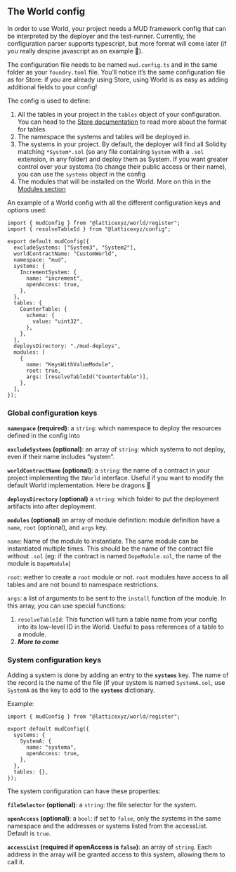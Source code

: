 ## The World config

In order to use World, your project needs a MUD framework config that can be interpreted by the deployer and the test-runner. Currently, the configuration parser supports typescript, but more format will come later (if you really despise javascript as an example 🥲).

The configuration file needs to be named `mud.config.ts` and in the same folder as your `foundry.toml` file. You’ll notice it’s the same configuration file as for Store: if you are already using Store, using World is as easy as adding additional fields to your config!

The config is used to define:

1. All the tables in your project in the `tables` object of your configuration. You can head to the [Store documentation](../store) to read more about the format for tables.
2. The namespace the systems and tables will be deployed in.
3. The systems in your project. By default, the deployer will find all Solidity matching `*System*.sol` (so any file containing `System` with a `.sol` extension, in any folder) and deploy them as System. If you want greater control over your systems (to change their public access or their name), you can use the `systems` object in the config
4. The modules that will be installed on the World. More on this in the [Modules section](module)

An example of a World config with all the different configuration keys and options used:

```tsx
import { mudConfig } from "@latticexyz/world/register";
import { resolveTableId } from "@latticexyz/config";

export default mudConfig({
  excludeSystems: ["System3", "System2"],
  worldContractName: "CustomWorld",
  namespace: "mud",
  systems: {
    IncrementSystem: {
      name: "increment",
      openAccess: true,
    },
  },
  tables: {
    CounterTable: {
      schema: {
        value: "uint32",
      },
    },
  },
  deploysDirectory: "./mud-deploys",
  modules: [
    {
      name: "KeysWithValueModule",
      root: true,
      args: [resolveTableId("CounterTable")],
    },
  ],
});
```

### Global configuration keys

**`namespace` (required)**: a `string`: which namespace to deploy the resources defined in the config into

**`excludeSystems` (optional)**: an array of `string`: which systems to not deploy, even if their name includes “system”.

**`worldContractName` (optional)**: a `string`: the name of a contract in your project implementing the `IWorld` interface. Useful if you want to modify the default World implementation. Here be dragons 🐲

**`deploysDirectory` (optional)** a `string`: which folder to put the deployment artifacts into after deployment.

**`modules` (optional)** an array of module definition: module definition have a `name`, `root` (optional), and `args` key.

`name`: Name of the module to instantiate. The same module can be instantiated multiple times. This should be the name of the contract file without `.sol` (eg: if the contract is named `DopeModule.sol`, the name of the module is `DopeModule`)

`root`: wether to create a `root` module or not. `root` modules have access to all tables and are not bound to namespace restrictions.

`args`: a list of arguments to be sent to the `install` function of the module. In this array, you can use special functions:

1. `resolveTableId`: This function will turn a table name from your config into its low-level ID in the World. Useful to pass references of a table to a module.
2. **_More to come_**

### System configuration keys

Adding a system is done by adding an entry to the **`systems`** key. The name of the record is the name of the file (if your system is named `SystemA.sol`, use `SystemA` as the key to add to the **`systems`** dictionary.

Example:

```tsx
import { mudConfig } from "@latticexyz/world/register";

export default mudConfig({
  systems: {
    SystemA: {
      name: "systema",
      openAccess: true,
    },
  },
  tables: {},
});
```

The system configuration can have these properties:

**`fileSelector` (optional)**: a `string`: the file selector for the system.

**`openAccess` (optional)**: a `bool`: if set to `false`, only the systems in the same namespace and the addresses or systems listed from the accessList. Default is `true`.

**`accessList` (required if openAccess is `false`)**: an array of `string`. Each address in the array will be granted access to this system, allowing them to call it.
